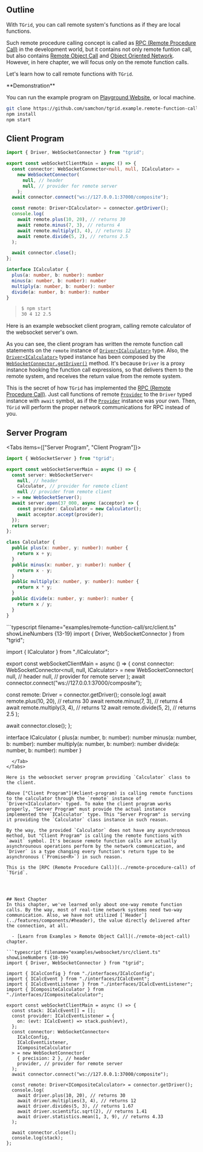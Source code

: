 
## Outline
With `TGrid`, you can call remote system's functions as if they are local functions. 

Such remote procedure calling concept is called as [RPC (Remote Procedure Call)](../remote-procedure-call) in the development world, but it contains not only remote funtion call, but also contains [Remote Object Call](./remote-object-call) and [Object Oriented Network](./object-oriented-network). However, in here chapter, we will focus only on the remote function calls.

Let's learn how to call remote functions with `TGrid`.

<Callout type="info" emoji="💻"> 
**Demonstration**

You can run the example program on [Playground Website](https://stackblitz.com/~/github.com/samchon/tgrid.example.remote-function-call?file=src/client.ts&view=editor), or local machine.

```bash filename="Terminal" copy
git clone https://github.com/samchon/tgrid.example.remote-function-call
npm install
npm start
```
</Callout>




## Client Program
```typescript filename="examples/remote-function-call/src/client.ts" showLineNumbers {13-19}
import { Driver, WebSocketConnector } from "tgrid";

export const webSocketClientMain = async () => {
  const connector: WebSocketConnector<null, null, ICalculator> =
    new WebSocketConnector(
      null, // header
      null, // provider for remote server
    );
  await connector.connect("ws://127.0.0.1:37000/composite");

  const remote: Driver<ICalculator> = connector.getDriver();
  console.log(
    await remote.plus(10, 20), // returns 30
    await remote.minus(7, 3), // returns 4
    await remote.multiply(3, 4), // returns 12
    await remote.divide(5, 2), // returns 2.5
  );

  await connector.close();
};

interface ICalculator {
  plus(a: number, b: number): number
  minus(a: number, b: number): number
  multiply(a: number, b: number): number
  divide(a: number, b: number): number
}
```

> ```bash filename="Terminal"
> $ npm start
> 30 4 12 2.5
> ```

Here is an example websocket client program, calling remote calculator of the websocket server's own. 

As you can see, the client program has written the remote function call statements on the `remote` instance of [`Driver<ICalculator>`](../features/components/#driver) type. Also, the [`Driver<ICalculator>`](../features/components/#driver) typed instance has been composed by the [`WebSocketConnector.getDriver()`](/api/classes/WebSocketConnector-1.html#getDriver) method. It's because `Driver` is a proxy instance hooking the function call expressions, so that delivers them to the remote system, and receives the return value from the remote system.

This is the secret of how `TGrid` has implemented the [RPC (Remote Procedure Call)](../remote-procedure-call). Just call functions of remote [`Provider`](../features/components/#provider) to the `Driver` typed instance with `await` symbol, as if the [`Provider`](../features/components/#provider) instance was your own. Then, `TGrid` will perform the proper network communications for RPC instead of you.




## Server Program
<Tabs items={["Server Program", "Client Program"]}>
  <Tab>
```typescript filename="examples/remote-function-call/src/server.ts" showLineNumbers {12-13}
import { WebSocketServer } from "tgrid";

export const webSocketServerMain = async () => {
  const server: WebSocketServer<
    null, // header
    Calculator, // provider for remote client
    null // provider from remote client
  > = new WebSocketServer();
  await server.open(37_000, async (acceptor) => {
    const provider: Calculator = new Calculator();
    await acceptor.accept(provider);
  });
  return server;
};

class Calculator {
  public plus(x: number, y: number): number {
    return x + y;
  }
  public minus(x: number, y: number): number {
    return x - y;
  }
  public multiply(x: number, y: number): number {
    return x * y;
  }
  public divide(x: number, y: number): number {
    return x / y;
  }
}
```
  </Tab>
  <Tab>
```typescript filename="examples/remote-function-call/src/client.ts" showLineNumbers {13-19}
import { Driver, WebSocketConnector } from "tgrid";

import { ICalculator } from "./ICalculator";

export const webSocketClientMain = async () => {
  const connector: WebSocketConnector<null, null, ICalculator> =
    new WebSocketConnector(
      null, // header
      null, // provider for remote server
    );
  await connector.connect("ws://127.0.0.1:37000/composite");

  const remote: Driver<ICalculator> = connector.getDriver();
  console.log(
    await remote.plus(10, 20), // returns 30
    await remote.minus(7, 3), // returns 4
    await remote.multiply(3, 4), // returns 12
    await remote.divide(5, 2), // returns 2.5
  );

  await connector.close();
};

interface ICalculator {
  plus(a: number, b: number): number
  minus(a: number, b: number): number
  multiply(a: number, b: number): number
  divide(a: number, b: number): number
}
```
  </Tab>
</Tabs>

Here is the websocket server program providing `Calculator` class to the client.

Above ["Client Program"](#client-program) is calling remote functions to the calculator through the `remote` instance of `Driver<ICalculator>` typed. To make the client program works properly, "Server Program" must provide the actual instance implemented the `ICalculator` type. This "Server Program" is serving it providing the `Calculator` class instance in such reason.

By the way, the provided `Calculator` does not have any asynchronous method, but "Client Program" is calling the remote functions with `await` symbol. It's because remote function calls are actually asynchrounous operations perform by the network communication, and `Driver` is a type changing every function's return type to be asynchronous (`Promise<R>`) in such reason.

This is the [RPC (Remote Procedure Call)](../remote-procedure-call) of `TGrid`.




## Next Chapter
In this chapter, we've learned only about one-way remote function calls. By the way, most of real-time network systems need two-way communication. Also, we have not utilized [`Header`](../features/components/#header), the value directly delivered after the connection, at all.

  - [Learn from Examples > Remote Object Call](./remote-object-call) chapter.

```typescript filename="examples/websocket/src/client.ts" showLineNumbers {18-19}
import { Driver, WebSocketConnector } from "tgrid";

import { ICalcConfig } from "./interfaces/ICalcConfig";
import { ICalcEvent } from "./interfaces/ICalcEvent";
import { ICalcEventListener } from "./interfaces/ICalcEventListener";
import { ICompositeCalculator } from "./interfaces/ICompositeCalculator";

export const webSocketClientMain = async () => {
  const stack: ICalcEvent[] = [];
  const provider: ICalcEventListener = {
    on: (evt: ICalcEvent) => stack.push(evt),
  };
  const connector: WebSocketConnector<
    ICalcConfig,
    ICalcEventListener,
    ICompositeCalculator
  > = new WebSocketConnector(
    { precision: 2 }, // header
    provider, // provider for remote server
  );
  await connector.connect("ws://127.0.0.1:37000/composite");

  const remote: Driver<ICompositeCalculator> = connector.getDriver();
  console.log(
    await driver.plus(10, 20), // returns 30
    await driver.multiplies(3, 4), // returns 12
    await driver.divides(5, 3), // returns 1.67
    await driver.scientific.sqrt(2), // returns 1.41
    await driver.statistics.mean(1, 3, 9), // returns 4.33
  );

  await connector.close();
  console.log(stack);
};
```